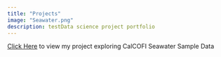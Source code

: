 ```yaml
---
title: "Projects"
image: "Seawater.png"
description: testData science project portfolio
---
```

[Click Here](Model%20Selection%20of%20CalCOFI%20Seawater%20Sample%20Data.html) to view my project exploring CalCOFI Seawater Sample Data

